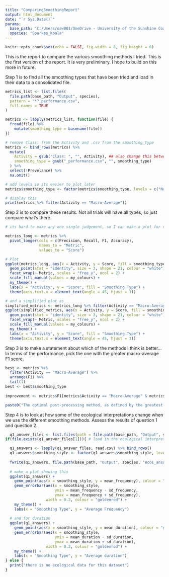 ```yaml
---
title: "ComparingSmoothingReport"
output: html_document
date: "`r Sys.Date()`"
params:
  base_path: "C:/Users/oaw001/OneDrive - University of the Sunshine Coast/PostProcessing"
  species: "Sparkes_Koala"
---
```


```r
knitr::opts_chunk$set(echo = FALSE, fig.width = 8, fig.height = 6)
```

This is the report to compare the various smoothing methods I tried. This is the first version of the report. It is very preliminary. I hope to build on this more in future.

Step 1 is to find all the smoothing types that have been tried and load in their data to a consolidated file.
```r
metrics_list <- list.files(
  file.path(base_path, "Output", species),
  pattern = "*?_performance.csv",
  full.names = TRUE
)

metrics <- lapply(metrics_list, function(file) {
  fread(file) %>%
    mutate(smoothing_type = basename(file)) 
})

# remove Class: from the Activity and .csv from the smoothing_type
metrics <- bind_rows(metrics) %>%
  mutate(
    Activity = gsub("Class: ", "", Activity), ## also change this between activity and behaviour
    smoothing_type = gsub("_performance.csv", "", smoothing_type)
  ) %>%
  select(!Prevelance) %>%
  na.omit()

# add levels so its easier to plot later
metrics$smoothing_type <- factor(metrics$smoothing_type, levels = c("NoSmoothing", "ModeSmoothing", "DurationSmoothing", "ConfusionSmoothing", "TransitionSmoothing", "HMMSmoothing", "BayesianSmoothing", "LSTMSmoothing"))

```
```r
# display this
print(metrics %>% filter(Activity == "Macro-Average"))
```

Step 2 is to compare these results. Not all trials will have all types, so just compare what's there.
```r
# its hard to make any one single judgement, so I can make a plot for now

metrics_long <- metrics %>%
  pivot_longer(cols = c(Precision, Recall, F1, Accuracy), 
               names_to = "Metric", 
               values_to = "Score")

# Plot
ggplot(metrics_long, aes(x = Activity, y = Score, fill = smoothing_type)) +
  geom_point(stat = "identity", size = 3, shape = 21, colour = "white") +
  facet_wrap(~ Metric, scales = "free_y", ncol = 2) +
  scale_fill_manual(values = my_colours) +
  my_theme() +
  labs(x = "Activity", y = "Score", fill = "Smoothing Type") +
  theme(axis.text.x = element_text(angle = 45, hjust = 1))

```

```r
# and a simplified plot as 
simplified_metrics <- metrics_long %>% filter(Activity == "Macro-Average")
ggplot(simplified_metrics, aes(x = Activity, y = Score, fill = smoothing_type)) +
  geom_point(stat = "identity", size = 3, shape = 21, colour = "white") +
  facet_wrap(~ Metric, scales = "free_y", ncol = 2) +
  scale_fill_manual(values = my_colours) +
  my_theme() +
  labs(x = "Activity", y = "Score", fill = "Smoothing Type") +
  theme(axis.text.x = element_text(angle = 45, hjust = 1))

```

Step 3 is to make a statement about which of the methods I think is better... In terms of the performance, pick the one with the greater macro-average F1 score.

```r

best <- metrics %>%
  filter(Activity == "Macro-Average") %>%
  arrange(F1) %>%
  tail(1)
best <- best$smoothing_type
  
improvement <- metrics$F1[metrics$Activity == "Macro-Average" & metrics$smoothing_type == best] - metrics$F1[metrics$Activity == "Macro-Average" & metrics$smoothing_type == "NoSmoothing"]

paste0("The optimal post-processing method, as defined by the greatest F1 score, is the ", best, " method. Use of this post-processing smoothing method increases F1 by ", round(improvement,5), ".")

```
Step 4 is to look at how some of the ecological interpretations change when we use the different smoothing methods. Assess the results of question 1 and question 2. 
```r
  q1_answer_files <- list.files(path = file.path(base_path, "Output", species), pattern = "_eco1\\.csv$", full.names = TRUE)
if(file.exists(q1_answer_files[1])){ # load in the ecological interpretations

  q1_answers <- lapply(q1_answer_files, read.csv) %>% bind_rows()
  q1_answers$smoothing_style <- factor(q1_answers$smoothing_style, levels = c("None", "Mode", "Duration", "Confusion", "Transition", "Bayesian", "HMM", "LSTM"))
  
  fwrite(q1_answers, file.path(base_path, "Output", species, "eco1_answers.csv"))
  
  # make a plot showing this
  ggplot(q1_answers) +
    geom_point(aes(x = smoothing_style, y = mean_frequency), colour = "goldenrod") +
    geom_errorbar(aes(x = smoothing_style, 
                      ymin = mean_frequency - sd_frequency, 
                      ymax = mean_frequency + sd_frequency),
                  width = 0.2, colour = "goldenrod") +
    my_theme() +
    labs(x = "Smoothing Type", y = "Average Frequency")
  
  # and for duration
  ggplot(q1_answers) +
    geom_point(aes(x = smoothing_style, y = mean_duration), colour = "goldenrod") +
    geom_errorbar(aes(x = smoothing_style, 
                      ymin = mean_duration - sd_duration, 
                      ymax = mean_duration + sd_duration),
                  width = 0.2, colour = "goldenrod") +
    my_theme() +
    labs(x = "Smoothing Type", y = "Average duration")
} else {
  print("there is no ecological data for this dataset")
}
```







